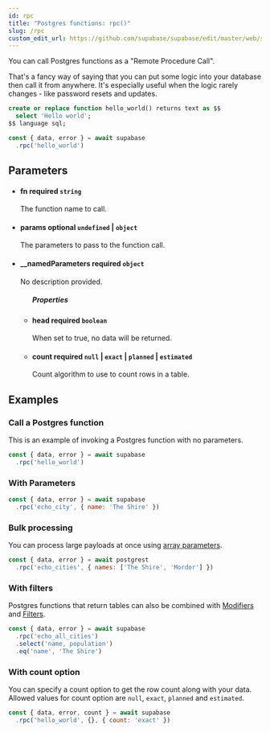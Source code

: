 ```yaml
---
id: rpc
title: "Postgres functions: rpc()"
slug: /rpc
custom_edit_url: https://github.com/supabase/supabase/edit/master/web/spec/supabase_js_v2_ref.yml
---
```



You can call Postgres functions as a "Remote Procedure Call".

That's a fancy way of saying that you can put some logic into your database then call it from anywhere.
It's especially useful when the logic rarely changes - like password resets and updates.

```sql
create or replace function hello_world() returns text as $$
  select 'Hello world';
$$ language sql;
```


```js
const { data, error } = await supabase
  .rpc('hello_world')
```


## Parameters


<ul className="method-list-group">
  
<li className="method-list-item">
  <h4 className="method-list-item-label">
    <span className="method-list-item-label-name">
      fn
    </span>
    <span className="method-list-item-label-badge required">
      required
    </span>
    <span className="method-list-item-validation">
      <code>string</code>
    </span>
  </h4>
  <div class="method-list-item-description">

The function name to call.

  </div>
  
</li>


<li className="method-list-item">
  <h4 className="method-list-item-label">
    <span className="method-list-item-label-name">
      params
    </span>
    <span className="method-list-item-label-badge false">
      optional
    </span>
    <span className="method-list-item-validation">
      <code>undefined</code> | <code>object</code>
    </span>
  </h4>
  <div class="method-list-item-description">

The parameters to pass to the function call.

  </div>
  
</li>


<li className="method-list-item">
  <h4 className="method-list-item-label">
    <span className="method-list-item-label-name">
      __namedParameters
    </span>
    <span className="method-list-item-label-badge required">
      required
    </span>
    <span className="method-list-item-validation">
      <code>object</code>
    </span>
  </h4>
  <div class="method-list-item-description">

No description provided. 

  </div>
  
<ul className="method-list-group">
  <h5 class="method-list-title method-list-title-isChild expanded">Properties</h5>

<li className="method-list-item">
  <h4 className="method-list-item-label">
    <span className="method-list-item-label-name">
      head
    </span>
    <span className="method-list-item-label-badge required">
      required
    </span>
    <span className="method-list-item-validation">
      <code>boolean</code>
    </span>
  </h4>
  <div class="method-list-item-description">

When set to true, no data will be returned.

  </div>
  
</li>


<li className="method-list-item">
  <h4 className="method-list-item-label">
    <span className="method-list-item-label-name">
      count
    </span>
    <span className="method-list-item-label-badge required">
      required
    </span>
    <span className="method-list-item-validation">
      <code>null</code> | <code>exact</code> | <code>planned</code> | <code>estimated</code>
    </span>
  </h4>
  <div class="method-list-item-description">

Count algorithm to use to count rows in a table.

  </div>
  
</li>

</ul>

</li>

</ul>














## Examples

### Call a Postgres function

This is an example of invoking a Postgres function with no parameters.

```js
const { data, error } = await supabase
  .rpc('hello_world')
```

### With Parameters



```js
const { data, error } = await supabase
  .rpc('echo_city', { name: 'The Shire' })
```

### Bulk processing

You can process large payloads at once using [array parameters](https://postgrest.org/en/stable/api.html#calling-functions-with-array-parameters).

```js
const { data, error } = await postgrest
  .rpc('echo_cities', { names: ['The Shire', 'Mordor'] })
```

### With filters

Postgres functions that return tables can also be combined with
[Modifiers](/docs/reference/javascript/using-modifiers) and 
[Filters](/docs/reference/javascript/using-filters).


```js
const { data, error } = await supabase
  .rpc('echo_all_cities')
  .select('name, population')
  .eq('name', 'The Shire')
```

### With count option

You can specify a count option to get the row count along with your data.
Allowed values for count option are `null`, `exact`, `planned` and `estimated`.


```js
const { data, error, count } = await supabase
  .rpc('hello_world', {}, { count: 'exact' })
```